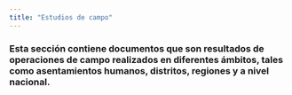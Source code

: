 ```yaml
---
title: "Estudios de campo"
---
```


### Esta sección contiene documentos que son resultados de operaciones de campo realizados en diferentes ámbitos, tales como asentamientos humanos, distritos, regiones y a nivel nacional. ### 
